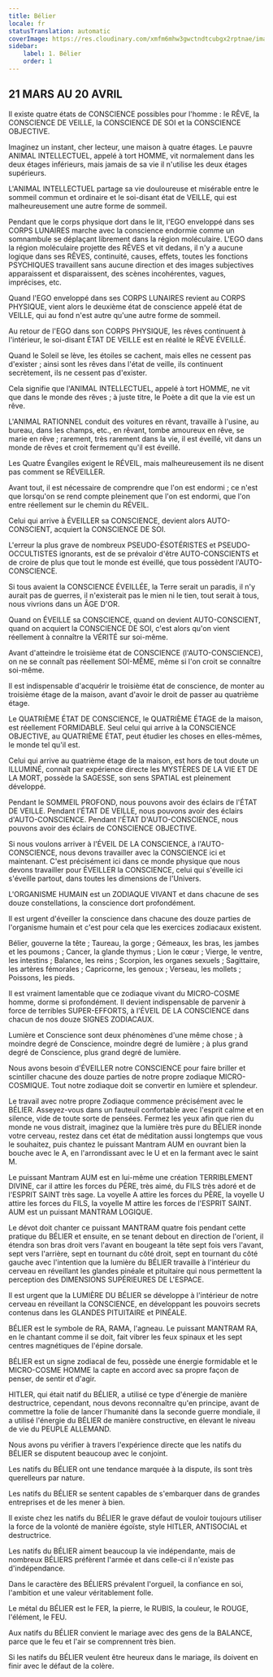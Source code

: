```yaml
---
title: Bélier
locale: fr
statusTranslation: automatic
coverImage: https://res.cloudinary.com/xmfm6mhw3gwctndtcubgx2rptnae/image/upload/v1741354450/small_cover_tratado_esoterico_de_astrologia_hermetica_6210a35442.webp
sidebar:
    label: 1. Bélier
    order: 1
---
```

## 21 MARS AU 20 AVRIL

Il existe quatre états de CONSCIENCE possibles pour l'homme : le RÊVE, la CONSCIENCE DE VEILLE, la CONSCIENCE DE SOI et la CONSCIENCE OBJECTIVE.

Imaginez un instant, cher lecteur, une maison à quatre étages. Le pauvre ANIMAL INTELLECTUEL, appelé à tort HOMME, vit normalement dans les deux étages inférieurs, mais jamais de sa vie il n'utilise les deux étages supérieurs.

L'ANIMAL INTELLECTUEL partage sa vie douloureuse et misérable entre le sommeil commun et ordinaire et le soi-disant état de VEILLE, qui est malheureusement une autre forme de sommeil.

Pendant que le corps physique dort dans le lit, l'EGO enveloppé dans ses CORPS LUNAIRES marche avec la conscience endormie comme un somnambule se déplaçant librement dans la région moléculaire. L'EGO dans la région moléculaire projette des RÊVES et vit dedans, il n'y a aucune logique dans ses RÊVES, continuité, causes, effets, toutes les fonctions PSYCHIQUES travaillent sans aucune direction et des images subjectives apparaissent et disparaissent, des scènes incohérentes, vagues, imprécises, etc.

Quand l'EGO enveloppé dans ses CORPS LUNAIRES revient au CORPS PHYSIQUE, vient alors le deuxième état de conscience appelé état de VEILLE, qui au fond n'est autre qu'une autre forme de sommeil.

Au retour de l'EGO dans son CORPS PHYSIQUE, les rêves continuent à l'intérieur, le soi-disant ÉTAT DE VEILLE est en réalité le RÊVE ÉVEILLÉ.

Quand le Soleil se lève, les étoiles se cachent, mais elles ne cessent pas d'exister ; ainsi sont les rêves dans l'état de veille, ils continuent secrètement, ils ne cessent pas d'exister.

Cela signifie que l'ANIMAL INTELLECTUEL, appelé à tort HOMME, ne vit que dans le monde des rêves ; à juste titre, le Poète a dit que la vie est un rêve.

L'ANIMAL RATIONNEL conduit des voitures en rêvant, travaille à l'usine, au bureau, dans les champs, etc., en rêvant, tombe amoureux en rêve, se marie en rêve ; rarement, très rarement dans la vie, il est éveillé, vit dans un monde de rêves et croit fermement qu'il est éveillé.

Les Quatre Évangiles exigent le RÉVEIL, mais malheureusement ils ne disent pas comment se RÉVEILLER.

Avant tout, il est nécessaire de comprendre que l'on est endormi ; ce n'est que lorsqu'on se rend compte pleinement que l'on est endormi, que l'on entre réellement sur le chemin du RÉVEIL.

Celui qui arrive à ÉVEILLER sa CONSCIENCE, devient alors AUTO-CONSCIENT, acquiert la CONSCIENCE DE SOI.

L'erreur la plus grave de nombreux PSEUDO-ÉSOTÉRISTES et PSEUDO-OCCULTISTES ignorants, est de se prévaloir d'être AUTO-CONSCIENTS et de croire de plus que tout le monde est éveillé, que tous possèdent l'AUTO-CONSCIENCE.

Si tous avaient la CONSCIENCE ÉVEILLÉE, la Terre serait un paradis, il n'y aurait pas de guerres, il n'existerait pas le mien ni le tien, tout serait à tous, nous vivrions dans un ÂGE D'OR.

Quand on ÉVEILLE sa CONSCIENCE, quand on devient AUTO-CONSCIENT, quand on acquiert la CONSCIENCE DE SOI, c'est alors qu'on vient réellement à connaître la VÉRITÉ sur soi-même.

Avant d'atteindre le troisième état de CONSCIENCE (l'AUTO-CONSCIENCE), on ne se connaît pas réellement SOI-MÊME, même si l'on croit se connaître soi-même.

Il est indispensable d'acquérir le troisième état de conscience, de monter au troisième étage de la maison, avant d'avoir le droit de passer au quatrième étage.

Le QUATRIÈME ÉTAT DE CONSCIENCE, le QUATRIÈME ÉTAGE de la maison, est réellement FORMIDABLE. Seul celui qui arrive à la CONSCIENCE OBJECTIVE, au QUATRIÈME ÉTAT, peut étudier les choses en elles-mêmes, le monde tel qu'il est.

Celui qui arrive au quatrième étage de la maison, est hors de tout doute un ILLUMINÉ, connaît par expérience directe les MYSTÈRES DE LA VIE ET DE LA MORT, possède la SAGESSE, son sens SPATIAL est pleinement développé.

Pendant le SOMMEIL PROFOND, nous pouvons avoir des éclairs de l'ÉTAT DE VEILLE. Pendant l'ÉTAT DE VEILLE, nous pouvons avoir des éclairs d'AUTO-CONSCIENCE. Pendant l'ÉTAT D'AUTO-CONSCIENCE, nous pouvons avoir des éclairs de CONSCIENCE OBJECTIVE.

Si nous voulons arriver à l'ÉVEIL DE LA CONSCIENCE, à l'AUTO-CONSCIENCE, nous devons travailler avec la CONSCIENCE ici et maintenant. C'est précisément ici dans ce monde physique que nous devons travailler pour ÉVEILLER la CONSCIENCE, celui qui s'éveille ici s'éveille partout, dans toutes les dimensions de l'Univers.

L'ORGANISME HUMAIN est un ZODIAQUE VIVANT et dans chacune de ses douze constellations, la conscience dort profondément.

Il est urgent d'éveiller la conscience dans chacune des douze parties de l'organisme humain et c'est pour cela que les exercices zodiacaux existent.

Bélier, gouverne la tête ; Taureau, la gorge ; Gémeaux, les bras, les jambes et les poumons ; Cancer, la glande thymus ; Lion le cœur ; Vierge, le ventre, les intestins ; Balance, les reins ; Scorpion, les organes sexuels ; Sagittaire, les artères fémorales ; Capricorne, les genoux ; Verseau, les mollets ; Poissons, les pieds.

Il est vraiment lamentable que ce zodiaque vivant du MICRO-COSME homme, dorme si profondément. Il devient indispensable de parvenir à force de terribles SUPER-EFFORTS, à l'ÉVEIL DE LA CONSCIENCE dans chacun de nos douze SIGNES ZODIACAUX.

Lumière et Conscience sont deux phénomènes d'une même chose ; à moindre degré de Conscience, moindre degré de lumière ; à plus grand degré de Conscience, plus grand degré de lumière.

Nous avons besoin d'ÉVEILLER notre CONSCIENCE pour faire briller et scintiller chacune des douze parties de notre propre zodiaque MICRO-COSMIQUE. Tout notre zodiaque doit se convertir en lumière et splendeur.

Le travail avec notre propre Zodiaque commence précisément avec le BÉLIER. Asseyez-vous dans un fauteuil confortable avec l'esprit calme et en silence, vide de toute sorte de pensées. Fermez les yeux afin que rien du monde ne vous distrait, imaginez que la lumière très pure du BÉLIER inonde votre cerveau, restez dans cet état de méditation aussi longtemps que vous le souhaitez, puis chantez le puissant Mantram AUM en ouvrant bien la bouche avec le A, en l'arrondissant avec le U et en la fermant avec le saint M.

Le puissant Mantram AUM est en lui-même une création TERRIBLEMENT DIVINE, car il attire les forces du PÈRE, très aimé, du FILS très adoré et de l'ESPRIT SAINT très sage. La voyelle A attire les forces du PÈRE, la voyelle U attire les forces du FILS, la voyelle M attire les forces de l'ESPRIT SAINT. AUM est un puissant MANTRAM LOGIQUE.

Le dévot doit chanter ce puissant MANTRAM quatre fois pendant cette pratique du BÉLIER et ensuite, en se tenant debout en direction de l'orient, il étendra son bras droit vers l'avant en bougeant la tête sept fois vers l'avant, sept vers l'arrière, sept en tournant du côté droit, sept en tournant du côté gauche avec l'intention que la lumière du BÉLIER travaille à l'intérieur du cerveau en réveillant les glandes pinéale et pituitaire qui nous permettent la perception des DIMENSIONS SUPÉRIEURES DE L'ESPACE.

Il est urgent que la LUMIÈRE DU BÉLIER se développe à l'intérieur de notre cerveau en réveillant la CONSCIENCE, en développant les pouvoirs secrets contenus dans les GLANDES PITUITAIRE et PINÉALE.

BÉLIER est le symbole de RA, RAMA, l'agneau. Le puissant MANTRAM RA, en le chantant comme il se doit, fait vibrer les feux spinaux et les sept centres magnétiques de l'épine dorsale.

BÉLIER est un signe zodiacal de feu, possède une énergie formidable et le MICRO-COSME HOMME la capte en accord avec sa propre façon de penser, de sentir et d'agir.

HITLER, qui était natif du BÉLIER, a utilisé ce type d'énergie de manière destructrice, cependant, nous devons reconnaître qu'en principe, avant de commettre la folie de lancer l'humanité dans la seconde guerre mondiale, il a utilisé l'énergie du BÉLIER de manière constructive, en élevant le niveau de vie du PEUPLE ALLEMAND.

Nous avons pu vérifier à travers l'expérience directe que les natifs du BÉLIER se disputent beaucoup avec le conjoint.

Les natifs du BÉLIER ont une tendance marquée à la dispute, ils sont très querelleurs par nature.

Les natifs du BÉLIER se sentent capables de s'embarquer dans de grandes entreprises et de les mener à bien.

Il existe chez les natifs du BÉLIER le grave défaut de vouloir toujours utiliser la force de la volonté de manière égoïste, style HITLER, ANTISOCIAL et destructrice.

Les natifs du BÉLIER aiment beaucoup la vie indépendante, mais de nombreux BÉLIERS préfèrent l'armée et dans celle-ci il n'existe pas d'indépendance.

Dans le caractère des BÉLIERS prévalent l'orgueil, la confiance en soi, l'ambition et une valeur véritablement folle.

Le métal du BÉLIER est le FER, la pierre, le RUBIS, la couleur, le ROUGE, l'élément, le FEU.

Aux natifs du BÉLIER convient le mariage avec des gens de la BALANCE, parce que le feu et l'air se comprennent très bien.

Si les natifs du BÉLIER veulent être heureux dans le mariage, ils doivent en finir avec le défaut de la colère.


